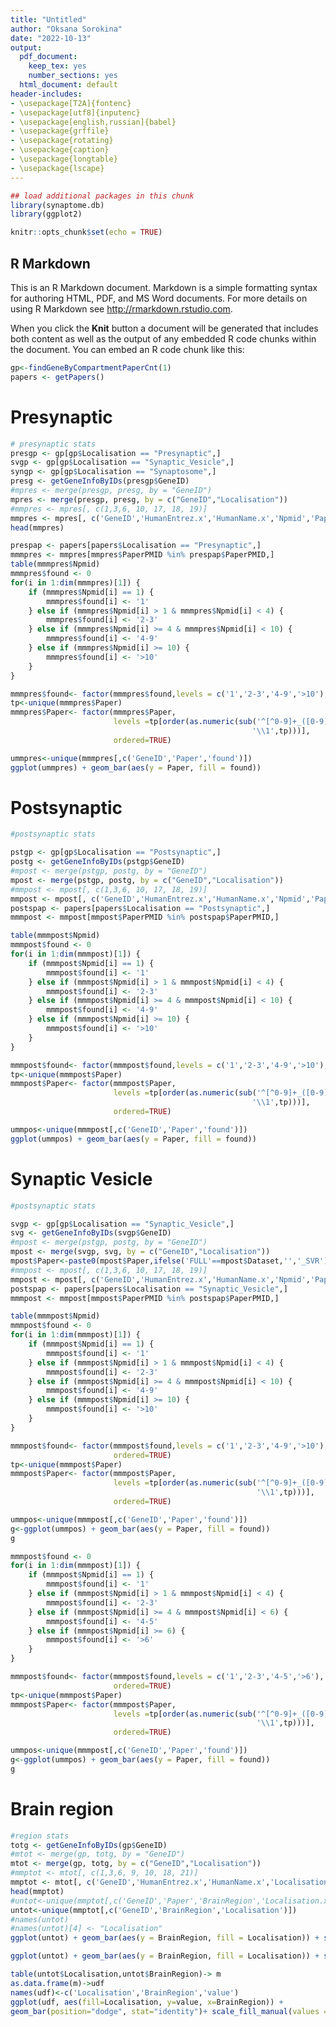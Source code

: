 ```yaml
---
title: "Untitled"
author: "Oksana Sorokina"
date: "2022-10-13"
output:
  pdf_document:
    keep_tex: yes
    number_sections: yes
  html_document: default
header-includes:
- \usepackage[T2A]{fontenc}
- \usepackage[utf8]{inputenc}
- \usepackage[english,russian]{babel}
- \usepackage{grffile}
- \usepackage{rotating}
- \usepackage{caption}
- \usepackage{longtable}
- \usepackage{lscape}
---
```

```r
## load additional packages in this chunk
library(synaptome.db)
library(ggplot2)
```

```r
knitr::opts_chunk$set(echo = TRUE)
```

## R Markdown

This is an R Markdown document. Markdown is a simple formatting syntax for authoring HTML, PDF, and MS Word documents. For more details on using R Markdown see <http://rmarkdown.rstudio.com>.

When you click the **Knit** button a document will be generated that includes both content as well as the output of any embedded R code chunks within the document. You can embed an R code chunk like this:

```r
gp<-findGeneByCompartmentPaperCnt(1)
papers <- getPapers()
```

# Presynaptic
```r
# presynaptic stats
presgp <- gp[gp$Localisation == "Presynaptic",]
svgp <- gp[gp$Localisation == "Synaptic_Vesicle",]
syngp <- gp[gp$Localisation == "Synaptosome",]
presg <- getGeneInfoByIDs(presgp$GeneID)
#mpres <- merge(presgp, presg, by = "GeneID")
mpres <- merge(presgp, presg, by = c("GeneID","Localisation"))
#mmpres <- mpres[, c(1,3,6, 10, 17, 18, 19)]
mmpres <- mpres[, c('GeneID','HumanEntrez.x','HumanName.x','Npmid','PaperPMID','Paper','Year')]
head(mmpres)

prespap <- papers[papers$Localisation == "Presynaptic",]
mmmpres <- mmpres[mmpres$PaperPMID %in% prespap$PaperPMID,]
table(mmmpres$Npmid)
mmmpres$found <- 0
for(i in 1:dim(mmmpres)[1]) {
    if (mmmpres$Npmid[i] == 1) {
        mmmpres$found[i] <- '1'
    } else if (mmmpres$Npmid[i] > 1 & mmmpres$Npmid[i] < 4) {
        mmmpres$found[i] <- '2-3'
    } else if (mmmpres$Npmid[i] >= 4 & mmmpres$Npmid[i] < 10) {
        mmmpres$found[i] <- '4-9'
    } else if (mmmpres$Npmid[i] >= 10) {
        mmmpres$found[i] <- '>10'
    }
}

mmmpres$found<- factor(mmmpres$found,levels = c('1','2-3','4-9','>10'),ordered=TRUE)
tp<-unique(mmmpres$Paper)
mmmpres$Paper<- factor(mmmpres$Paper,
                       levels =tp[order(as.numeric(sub('^[^0-9]+_([0-9]+)',
                                                      '\\1',tp)))],
                       ordered=TRUE)

ummpres<-unique(mmmpres[,c('GeneID','Paper','found')])
ggplot(ummpres) + geom_bar(aes(y = Paper, fill = found)) 

```

# Postsynaptic
```r
#postsynaptic stats

pstgp <- gp[gp$Localisation == "Postsynaptic",]
postg <- getGeneInfoByIDs(pstgp$GeneID)
#mpost <- merge(pstgp, postg, by = "GeneID")
mpost <- merge(pstgp, postg, by = c("GeneID","Localisation"))
#mmpost <- mpost[, c(1,3,6, 10, 17, 18, 19)]
mmpost <- mpost[, c('GeneID','HumanEntrez.x','HumanName.x','Npmid','PaperPMID','Paper','Year')]
postspap <- papers[papers$Localisation == "Postsynaptic",]
mmmpost <- mmpost[mmpost$PaperPMID %in% postspap$PaperPMID,]

table(mmmpost$Npmid)
mmmpost$found <- 0
for(i in 1:dim(mmmpost)[1]) {
    if (mmmpost$Npmid[i] == 1) {
        mmmpost$found[i] <- '1'
    } else if (mmmpost$Npmid[i] > 1 & mmmpost$Npmid[i] < 4) {
        mmmpost$found[i] <- '2-3'
    } else if (mmmpost$Npmid[i] >= 4 & mmmpost$Npmid[i] < 10) {
        mmmpost$found[i] <- '4-9'
    } else if (mmmpost$Npmid[i] >= 10) {
        mmmpost$found[i] <- '>10'
    }
}

mmmpost$found<- factor(mmmpost$found,levels = c('1','2-3','4-9','>10'),ordered=TRUE)
tp<-unique(mmmpost$Paper)
mmmpost$Paper<- factor(mmmpost$Paper,
                       levels =tp[order(as.numeric(sub('^[^0-9]+_([0-9]+)',
                                                      '\\1',tp)))],
                       ordered=TRUE)

ummpos<-unique(mmmpost[,c('GeneID','Paper','found')])
ggplot(ummpos) + geom_bar(aes(y = Paper, fill = found)) 

```

# Synaptic Vesicle
```r
#postsynaptic stats

svgp <- gp[gp$Localisation == "Synaptic_Vesicle",]
svg <- getGeneInfoByIDs(svgp$GeneID)
#mpost <- merge(pstgp, postg, by = "GeneID")
mpost <- merge(svgp, svg, by = c("GeneID","Localisation"))
mpost$Paper<-paste0(mpost$Paper,ifelse('FULL'==mpost$Dataset,'','_SVR'))
#mmpost <- mpost[, c(1,3,6, 10, 17, 18, 19)]
mmpost <- mpost[, c('GeneID','HumanEntrez.x','HumanName.x','Npmid','PaperPMID','Paper','Year')]
postspap <- papers[papers$Localisation == "Synaptic_Vesicle",]
mmmpost <- mmpost[mmpost$PaperPMID %in% postspap$PaperPMID,]

table(mmmpost$Npmid)
mmmpost$found <- 0
for(i in 1:dim(mmmpost)[1]) {
    if (mmmpost$Npmid[i] == 1) {
        mmmpost$found[i] <- '1'
    } else if (mmmpost$Npmid[i] > 1 & mmmpost$Npmid[i] < 4) {
        mmmpost$found[i] <- '2-3'
    } else if (mmmpost$Npmid[i] >= 4 & mmmpost$Npmid[i] < 10) {
        mmmpost$found[i] <- '4-9'
    } else if (mmmpost$Npmid[i] >= 10) {
        mmmpost$found[i] <- '>10'
    }
}

mmmpost$found<- factor(mmmpost$found,levels = c('1','2-3','4-9','>10'),
                       ordered=TRUE)
tp<-unique(mmmpost$Paper)
mmmpost$Paper<- factor(mmmpost$Paper,
                       levels =tp[order(as.numeric(sub('^[^0-9]+_([0-9]+)_?.*',
                                                       '\\1',tp)))],
                       ordered=TRUE)

ummpos<-unique(mmmpost[,c('GeneID','Paper','found')])
g<-ggplot(ummpos) + geom_bar(aes(y = Paper, fill = found)) 
g
```
```r
mmmpost$found <- 0
for(i in 1:dim(mmmpost)[1]) {
    if (mmmpost$Npmid[i] == 1) {
        mmmpost$found[i] <- '1'
    } else if (mmmpost$Npmid[i] > 1 & mmmpost$Npmid[i] < 4) {
        mmmpost$found[i] <- '2-3'
    } else if (mmmpost$Npmid[i] >= 4 & mmmpost$Npmid[i] < 6) {
        mmmpost$found[i] <- '4-5'
    } else if (mmmpost$Npmid[i] >= 6) {
        mmmpost$found[i] <- '>6'
    }
}

mmmpost$found<- factor(mmmpost$found,levels = c('1','2-3','4-5','>6'),
                       ordered=TRUE)
tp<-unique(mmmpost$Paper)
mmmpost$Paper<- factor(mmmpost$Paper,
                       levels =tp[order(as.numeric(sub('^[^0-9]+_([0-9]+)_?.*',
                                                       '\\1',tp)))],
                       ordered=TRUE)

ummpos<-unique(mmmpost[,c('GeneID','Paper','found')])
g<-ggplot(ummpos) + geom_bar(aes(y = Paper, fill = found)) 
g

```

# Brain region
```r

#region stats
totg <- getGeneInfoByIDs(gp$GeneID)
#mtot <- merge(gp, totg, by = "GeneID")
mtot <- merge(gp, totg, by = c("GeneID","Localisation"))
#mmptot <- mtot[, c(1,3,6, 9, 10, 18, 21)]
mmptot <- mtot[, c('GeneID','HumanEntrez.x','HumanName.x','Localisation','Npmid','Paper','BrainRegion')]
head(mmptot)
#untot<-unique(mmptot[,c('GeneID','Paper','BrainRegion','Localisation.x')])
untot<-unique(mmptot[,c('GeneID','BrainRegion','Localisation')])
#names(untot)
#names(untot)[4] <- "Localisation"
ggplot(untot) + geom_bar(aes(y = BrainRegion, fill = Localisation)) + scale_fill_manual(values = c("#B99095","#B5E5CF","#FCB5AC", "#B99095"))

ggplot(untot) + geom_bar(aes(y = BrainRegion, fill = Localisation)) + scale_fill_manual(values = c("#3D5B59","#B5E5CF","#FCB5AC", "#B99095"))

```

```r
table(untot$Localisation,untot$BrainRegion)-> m
as.data.frame(m)->udf
names(udf)<-c('Localisation','BrainRegion','value')
ggplot(udf, aes(fill=Localisation, y=value, x=BrainRegion)) +
geom_bar(position="dodge", stat="identity")+ scale_fill_manual(values = c("#3D5B59","#B5E5CF","#FCB5AC", "#B99095")) + theme(axis.text.x = element_text(face="plain", color="#993333", angle=45,vjust = 1,hjust=1,size = rel(1.5)))
```

